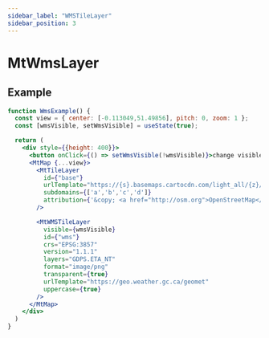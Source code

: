 ```yaml
---
sidebar_label: "WMSTileLayer"
sidebar_position: 3
---
```


# MtWmsLayer

## Example

```jsx live=true
function WmsExample() {
  const view = { center: [-0.113049,51.49856], pitch: 0, zoom: 1 };
  const [wmsVisible, setWmsVisible] = useState(true);

  return (
    <div style={{height: 400}}>
      <button onClick={() => setWmsVisible(!wmsVisible)}>change visible</button>
      <MtMap {...view}>
        <MtTileLayer
          id={"base"}
          urlTemplate="https://{s}.basemaps.cartocdn.com/light_all/{z}/{x}/{y}.png"
          subdomains={['a','b','c','d']}
          attribution={'&copy; <a href="http://osm.org">OpenStreetMap</a> contributors, &copy; <a href="https://carto.com/">CARTO</a>'}
        />

        <MtWMSTileLayer
          visible={wmsVisible}
          id={"wms"}
          crs="EPSG:3857"
          version="1.1.1"
          layers="GDPS.ETA_NT"
          format="image/png"
          transparent={true}
          urlTemplate="https://geo.weather.gc.ca/geomet"
          uppercase={true}
        />
      </MtMap>
    </div>
  )
}

```

